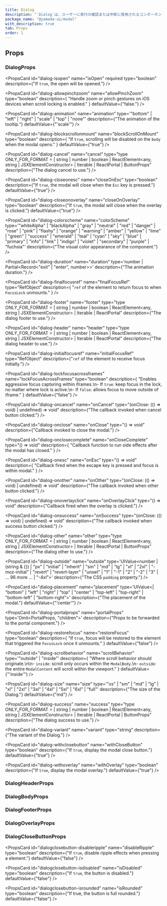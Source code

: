 ```yaml
---
title: Dialog
description: "`Dialog`は、ユーザーに実行の確認または中断に使用されるコンポーネントです。"
package_name: "@yamada-ui/modal"
with_description: true
tab: Props
order: 1
---
```


## Props

### DialogProps

<PropsCard
  id="dialog-isopen"
  name="isOpen"
  required
  type="boolean"
  description={"If `true`, the open will be opened."}
/>

<PropsCard
  id="dialog-allowpinchzoom"
  name="allowPinchZoom"
  type="boolean"
  description={
    "Handle zoom or pinch gestures on iOS devices when scroll locking is enabled."
  }
  defaultValue={"false."}
/>

<PropsCard
  id="dialog-animation"
  name="animation"
  type='"bottom" | "left" | "right" | "scale" | "top" | "none"'
  description={"The animation of the tooltip."}
  defaultValue={"'scale'"}
/>

<PropsCard
  id="dialog-as"
  name="as"
  type='"symbol" | "object" | "clipPath" | "filter" | "mask" | "marker" | "text" | "g" | "p" | "var" | "big" | "link" | "small" | "sub" | "sup" | "style" | "animate" | "section" | "a" | "abbr" | ... 148 more ... | "textPath"'
/>

<PropsCard
  id="dialog-blockscrollonmount"
  name="blockScrollOnMount"
  type="boolean"
  description={
    "If `true`, scrolling will be disabled on the `body` when the modal opens."
  }
  defaultValue={"true"}
/>

<PropsCard
  id="dialog-cancel"
  name="cancel"
  type="type ONLY_FOR_FORMAT =
  | string
  | number
  | boolean
  | ReactElement<any, string | JSXElementConstructor<any>>
  | Iterable<ReactNode>
  | ReactPortal
  | ButtonProps"
  description={"The dialog cancel to use."}
/>

<PropsCard
  id="dialog-closeonesc"
  name="closeOnEsc"
  type="boolean"
  description={"If `true`, the modal will close when the `Esc` key is pressed."}
  defaultValue={"true"}
/>

<PropsCard
  id="dialog-closeonoverlay"
  name="closeOnOverlay"
  type="boolean"
  description={"If `true`, the modal will close when the overlay is clicked."}
  defaultValue={"true"}
/>

<PropsCard
  id="dialog-colorscheme"
  name="colorScheme"
  type='"whiteAlpha" | "blackAlpha" | "gray" | "neutral" | "red" | "danger" | "rose" | "pink" | "flashy" | "orange" | "warning" | "amber" | "yellow" | "lime" | "green" | "success" | "emerald" | "teal" | "cyan" | "sky" | "blue" | "primary" | "info" | "link" | "indigo" | "violet" | "secondary" | "purple" | "fuchsia"'
  description={"The visual color appearance of the component."}
/>

<PropsCard
  id="dialog-duration"
  name="duration"
  type='number | Partial<Record<"exit" | "enter", number>>'
  description={"The animation duration."}
/>

<PropsCard
  id="dialog-finalfocusref"
  name="finalFocusRef"
  type="RefObject<FocusableElement>"
  description={
    "`ref` of the element to return focus to when `FocusLock` unmounts."
  }
/>

<PropsCard
  id="dialog-footer"
  name="footer"
  type="type ONLY_FOR_FORMAT =
  | string
  | number
  | boolean
  | ReactElement<any, string | JSXElementConstructor<any>>
  | Iterable<ReactNode>
  | ReactPortal"
  description={"The dialog footer to use."}
/>

<PropsCard
  id="dialog-header"
  name="header"
  type="type ONLY_FOR_FORMAT =
  | string
  | number
  | boolean
  | ReactElement<any, string | JSXElementConstructor<any>>
  | Iterable<ReactNode>
  | ReactPortal"
  description={"The dialog header to use."}
/>

<PropsCard
  id="dialog-initialfocusref"
  name="initialFocusRef"
  type="RefObject<FocusableElement>"
  description={"`ref` of the element to receive focus initially."}
/>

<PropsCard
  id="dialog-lockfocusacrossframes"
  name="lockFocusAcrossFrames"
  type="boolean"
  description={
    "Enables aggressive focus capturing within iframes.\n- If `true`: keep focus in the lock, no matter where lock is active.\n- If `false`:  allows focus to move outside of iframe."
  }
  defaultValue={"false"}
/>

<PropsCard
  id="dialog-oncancel"
  name="onCancel"
  type="(onClose: (() => void) | undefined) => void"
  description={"The callback invoked when cancel button clicked."}
/>

<PropsCard
  id="dialog-onclose"
  name="onClose"
  type="() => void"
  description={"Callback invoked to close the modal."}
/>

<PropsCard
  id="dialog-onclosecomplete"
  name="onCloseComplete"
  type="() => void"
  description={
    "Callback function to run side effects after the modal has closed."
  }
/>

<PropsCard
  id="dialog-onesc"
  name="onEsc"
  type="() => void"
  description={
    "Callback fired when the escape key is pressed and focus is within modal."
  }
/>

<PropsCard
  id="dialog-onother"
  name="onOther"
  type="(onClose: (() => void) | undefined) => void"
  description={"The callback invoked when other button clicked."}
/>

<PropsCard
  id="dialog-onoverlayclick"
  name="onOverlayClick"
  type="() => void"
  description={"Callback fired when the overlay is clicked."}
/>

<PropsCard
  id="dialog-onsuccess"
  name="onSuccess"
  type="(onClose: (() => void) | undefined) => void"
  description={"The callback invoked when success button clicked."}
/>

<PropsCard
  id="dialog-other"
  name="other"
  type="type ONLY_FOR_FORMAT =
  | string
  | number
  | boolean
  | ReactElement<any, string | JSXElementConstructor<any>>
  | Iterable<ReactNode>
  | ReactPortal
  | ButtonProps"
  description={"The dialog other to use."}
/>

<PropsCard
  id="dialog-outside"
  name="outside"
  type='UIValue<number | (string & {}) | "px" | "initial" | "inherit" | "sm" | "md" | "lg" | "xl" | "2xl" | "-moz-initial" | "revert" | "revert-layer" | "unset" | "1" | "-1" | "2" | "-2" | "3" | ... 96 more ... | "-4xl">'
  description={"The CSS `padding` property."}
/>

<PropsCard
  id="dialog-placement"
  name="placement"
  type='UIValue<| "bottom"
  | "left"
  | "right"
  | "top"
  | "center"
  | "top-left"
  | "top-right"
  | "bottom-left"
  | "bottom-right">'
  description={"The placement of the modal."}
  defaultValue={"'center'"}
/>

<PropsCard
  id="dialog-portalprops"
  name="portalProps"
  type='Omit<PortalProps, "children">'
  description={"Props to be forwarded to the portal component."}
/>

<PropsCard
  id="dialog-restorefocus"
  name="restoreFocus"
  type="boolean"
  description={
    "If `true`, focus will be restored to the element that triggered the `FocusLock` once it unmounts."
  }
  defaultValue={"false"}
/>

<PropsCard
  id="dialog-scrollbehavior"
  name="scrollBehavior"
  type='"outside" | "inside"'
  description={
    "Where scroll behavior should originate.\n\n- `inside`: scroll only occurs within the `ModalBody`.\n- `outside`: the entire `ModalContent` will scroll within the viewport."
  }
  defaultValue={"'inside'"}
/>

<PropsCard
  id="dialog-size"
  name="size"
  type='"xs" | "sm" | "md" | "lg" | "xl" | "2xl" | "3xl" | "4xl" | "5xl" | "6xl" | "full"'
  description={"The size of the Dialog."}
  defaultValue={"md"}
/>

<PropsCard
  id="dialog-success"
  name="success"
  type="type ONLY_FOR_FORMAT =
  | string
  | number
  | boolean
  | ReactElement<any, string | JSXElementConstructor<any>>
  | Iterable<ReactNode>
  | ReactPortal
  | ButtonProps"
  description={"The dialog success to use."}
/>

<PropsCard
  id="dialog-variant"
  name="variant"
  type="string"
  description={"The variant of the Dialog."}
/>

<PropsCard
  id="dialog-withclosebutton"
  name="withCloseButton"
  type="boolean"
  description={"If `true`, display the modal close button."}
  defaultValue={"true"}
/>

<PropsCard
  id="dialog-withoverlay"
  name="withOverlay"
  type="boolean"
  description={"If `true`, display the modal overlay."}
  defaultValue={"true"}
/>

### DialogHeaderProps

### DialogBodyProps

### DialogFooterProps

### DialogOverlayProps

<PropsCard
  id="dialogoverlay-as"
  name="as"
  type='"symbol" | "object" | "clipPath" | "filter" | "mask" | "marker" | "text" | "g" | "p" | "var" | "big" | "link" | "small" | "sub" | "sup" | "style" | "animate" | "section" | "a" | "abbr" | ... 148 more ... | "textPath"'
/>

### DialogCloseButtonProps

<PropsCard
  id="dialogclosebutton-disableripple"
  name="disableRipple"
  type="boolean"
  description={"If `true`, disable ripple effects when pressing a element."}
  defaultValue={"false"}
/>

<PropsCard
  id="dialogclosebutton-isdisabled"
  name="isDisabled"
  type="boolean"
  description={"If `true`, the button is disabled."}
  defaultValue={"false"}
/>

<PropsCard
  id="dialogclosebutton-isrounded"
  name="isRounded"
  type="boolean"
  description={"If true, the button is full rounded."}
  defaultValue={"false"}
/>
